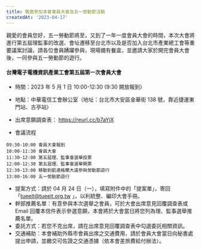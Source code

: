 ```yaml
---
title: 敬邀參加本會會員大會及五一勞動節活動
createdAt: '2023-04-17'
---
```


親愛的會員您好，五一勞動節將至，又到了一年一度會員大會的時間，本次大會將進行第五屆理監事的改選、會址遷移至台北市以及是否加入台北市產業總工會等重要議案討論，請各位會員踴躍參與，現場備有餐盒，並邀請大家於開完會員大會後，一同參與五一勞動節的遊行。

#### 台灣電子電機資訊產業工會第五屆第一次會員大會

- 時間：2023 年 5 月 1 日 10:00-12:30 (9:30 開放報到）
- 地點：中華電信工會辦公室（地址：台北市大安區金華街 138 號，靠近捷運東門站、古亭站）
- 出席意願調查表： https://reurl.cc/b7aYjX

- 會議流程

```
09:30-10:00 會員大會報到
10:00-11:30 會員大會
11:30-12:00 第五屆理、監事會選舉投票
12:00-12:30 第五屆理、監事會選舉開票
12:30-13:00 移動到凱達格蘭大道參與勞動節遊行
13:00-16:00 五一勞動節遊行
```

- 提案方式：請於 04 月 24 日（一），填寫附件中的「提案單」，寄回「tueeit@tueeit.org.tw 」，以利統整、編印大會手冊。
- 幹部推薦名單：有意參與本次選舉之會員，可於大會出席意見回覆調查表或 Email 回覆本信件表示參選意願，本會將於大會當日將您列為理、監事選舉推薦名單。
- 委託方式：若您不克出席，請在出席意見回覆調查表中勾選委託相關資訊。
- 交通補助：本會補助外縣市會員出席之交通費用，請於會員大會當日向秘書處提出申請，並繳交可佐證之交通憑據（依本會差旅費給付辦法）。
